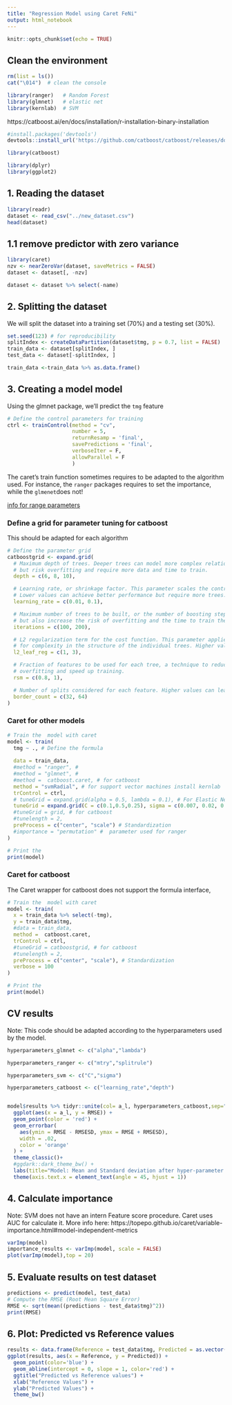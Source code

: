 ```yaml
---
title: "Regression Model using Caret FeNi"
output: html_notebook
---
```


```r
knitr::opts_chunk$set(echo = TRUE)
```

## Clean the environment
```r
rm(list = ls())
cat("\014")  # clean the console
```
```r
library(ranger)   # Random Forest
library(glmnet)   # elastic net
library(kernlab)  # SVM

```
https://catboost.ai/en/docs/installation/r-installation-binary-installation

```r
#install.packages('devtools')
devtools::install_url('https://github.com/catboost/catboost/releases/download/v1.2.2/catboost-R-Linux-1.2.2.tgz', INSTALL_opts = c("--no-multiarch", "--no-test-load"))
```
```r
library(catboost)
```

```r
library(dplyr)
library(ggplot2)
```

## 1. Reading the dataset

```r
library(readr)
dataset <- read_csv("../new_dataset.csv")
head(dataset)
```

## 1.1 remove predictor with zero variance

```r
library(caret)
nzv <- nearZeroVar(dataset, saveMetrics = FALSE)
dataset <- dataset[, -nzv]
```

```r
dataset <- dataset %>% select(-name)
```

## 2. Splitting the dataset
We will split the dataset into a training set (70%) and a testing set (30%).

```r
set.seed(123) # for reproducibility
splitIndex <- createDataPartition(dataset$tmg, p = 0.7, list = FALSE)
train_data <- dataset[splitIndex, ]
test_data <- dataset[-splitIndex, ]

train_data <-train_data %>% as.data.frame()
```

## 3. Creating a model model
Using the glmnet package, we'll predict the `tmg` feature


```r
# Define the control parameters for training
ctrl <- trainControl(method = "cv", 
                     number = 5,
                     returnResamp = 'final',
                     savePredictions = 'final',
                     verboseIter = F,
                     allowParallel = F
                     )
```


The caret's train function sometimes requires to be adapted to the algorithm used. For instance, the `ranger` packages requires to set the importance, while the `glmenet`does not!

[info for range parameters](https://stackoverflow.com/questions/48334929/r-using-ranger-with-caret-tunegrid-argument)


### Define a grid for parameter tuning for catboost
This should be adapted for each algorithm

```r
# Define the parameter grid
catboostgrid <- expand.grid(
  # Maximum depth of trees. Deeper trees can model more complex relationships, 
  # but risk overfitting and require more data and time to train.
  depth = c(6, 8, 10),

  # Learning rate, or shrinkage factor. This parameter scales the contribution of each tree. 
  # Lower values can achieve better performance but require more trees.
  learning_rate = c(0.01, 0.1),

  # Maximum number of trees to be built, or the number of boosting steps. More iterations lead to a more complex model, 
  # but also increase the risk of overfitting and the time to train the model.
  iterations = c(100, 200),

  # L2 regularization term for the cost function. This parameter applies a penalty 
  # for complexity in the structure of the individual trees. Higher values make the model more conservative.
  l2_leaf_reg = c(1, 3),

  # Fraction of features to be used for each tree, a technique to reduce 
  # overfitting and speed up training.
  rsm = c(0.8, 1),

  # Number of splits considered for each feature. Higher values can lead to finer splits, but are more computationally expensive.
  border_count = c(32, 64)
)

```


### Caret for other models
```r
# Train the  model with caret
model <- train(
  tmg ~ ., # Define the formula
  
  data = train_data,
  #method = "ranger", # 
  #method = "glmnet", # 
  #method =  catboost.caret, # for catboost
  method = "svmRadial", # for support vector machines install kernlab
  trControl = ctrl,
  # tuneGrid = expand.grid(alpha = 0.5, lambda = 0.1), # For Elastic Net (alpha=0.5)
  tuneGrid = expand.grid(C = c(0.1,0.5,0.25), sigma = c(0.007, 0.02, 0.1, 0.005)), # for SVM
  #tuneGrid = grid, # for catboost
  #tunelength = 2,
  preProcess = c("center", "scale") # Standardization
  #importance = "permutation" #  parameter used for ranger
)

# Print the 
print(model)
```
### Caret for catboost

The Caret  wrapper for catboost does not support the formula interface, 
```r
# Train the  model with caret
model <- train(
  x = train_data %>% select(-tmg),
  y = train_data$tmg,
  #data = train_data,
  method =  catboost.caret,
  trControl = ctrl,
  #tuneGrid = catboostgrid, # for catboost
  #tunelength = 2,
  preProcess = c("center", "scale"), # Standardization
  verbose = 100
)

# Print the 
print(model)
```

## CV results
Note: This code should be adapted according to the hyperparameters used by the model. 

```r

hyperparameters_glmnet <- c("alpha","lambda")

hyperparameters_ranger <- c("mtry","splitrule")

hyperparameters_svm <- c("C","sigma")

hyperparameters_catboost <- c("learning_rate","depth")


model$results %>% tidyr::unite(col= a_l, hyperparameters_catboost,sep="_") %>%
  ggplot(aes(x = a_l, y = RMSE)) +
  geom_point(color = 'red') +
  geom_errorbar(
    aes(ymin = RMSE - RMSESD, ymax = RMSE + RMSESD),
    width = .02,
    color = 'orange'
  ) +
  theme_classic()+
  #ggdark::dark_theme_bw() +
  labs(title="Model: Mean and Standard deviation after hyper-parameter tuning")+
  theme(axis.text.x = element_text(angle = 45, hjust = 1))
```


## 4. Calculate importance 
Note: SVM does not have an intern Feature score procedure. Caret uses AUC for calculate it. More info here:
https://topepo.github.io/caret/variable-importance.html#model-independent-metrics

```r
varImp(model)
importance_results <- varImp(model, scale = FALSE)
plot(varImp(model),top = 20)
```



## 5. Evaluate results on test dataset

```r
predictions <- predict(model, test_data)
# Compute the RMSE (Root Mean Square Error)
RMSE <- sqrt(mean((predictions - test_data$tmg)^2))
print(RMSE)
```

## 6. Plot: Predicted vs Reference values

```r

results <- data.frame(Reference = test_data$tmg, Predicted = as.vector(predictions))
ggplot(results, aes(x = Reference, y = Predicted)) +
  geom_point(color='blue') +
  geom_abline(intercept = 0, slope = 1, color='red') +
  ggtitle("Predicted vs Reference values") +
  xlab("Reference Values") +
  ylab("Predicted Values") +
  theme_bw()

```

